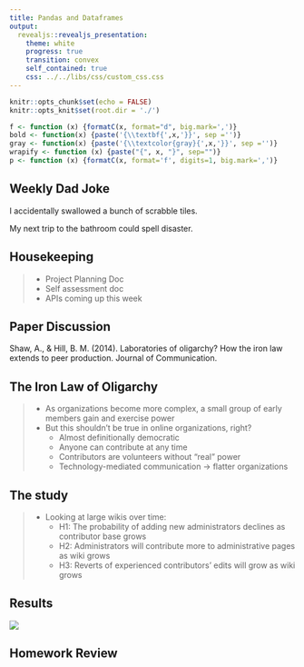 ```yaml
---
title: Pandas and Dataframes
output: 
  revealjs::revealjs_presentation:
    theme: white
    progress: true
    transition: convex
    self_contained: true
    css: ../../libs/css/custom_css.css
---
```


```r
knitr::opts_chunk$set(echo = FALSE)
knitr::opts_knit$set(root.dir = './')

f <- function (x) {formatC(x, format="d", big.mark=',')}
bold <- function(x) {paste('{\\textbf{',x,'}}', sep ='')}
gray <- function(x) {paste('{\\textcolor{gray}{',x,'}}', sep ='')}
wrapify <- function (x) {paste("{", x, "}", sep="")}
p <- function (x) {formatC(x, format='f', digits=1, big.mark=',')}
```

## Weekly Dad Joke

I accidentally swallowed a bunch of scrabble tiles.

<span class='fragment'> My next trip to the bathroom could spell disaster.</span>

## Housekeeping

> - Project Planning Doc
> - Self assessment doc
> - APIs coming up this week

## Paper Discussion

Shaw, A., & Hill, B. M. (2014). Laboratories of oligarchy? How the iron law extends to peer production. Journal of Communication.

## The Iron Law of Oligarchy

> - As organizations become more complex, a small group of early members gain and exercise power
> - But this shouldn't be true in online organizations, right?
>	- Almost definitionally democratic
>	- Anyone can contribute at any time
>	- Contributors are volunteers without "real" power
>	- Technology-mediated communication &rarr; flatter organizations

## The study

> - Looking at large wikis over time:
>	- H1: The probability of adding new administrators declines as contributor base grows
>	- H2: Administrators will contribute more to administrative pages as wiki grows
>	- H3: Reverts of experienced contributors' edits will grow as wiki grows

## Results

<img src='images/shaw_hill_results.jpg'/>

## Homework Review


